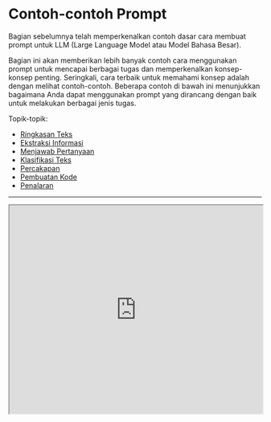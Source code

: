 
# Contoh-contoh Prompt


Bagian sebelumnya telah memperkenalkan contoh dasar cara membuat prompt untuk LLM (Large Language Model atau Model Bahasa Besar). 

Bagian ini akan memberikan lebih banyak contoh cara menggunakan prompt untuk mencapai berbagai tugas dan memperkenalkan konsep-konsep penting. Seringkali, cara terbaik untuk memahami konsep adalah dengan melihat contoh-contoh. Beberapa contoh di bawah ini menunjukkan bagaimana Anda dapat menggunakan prompt yang dirancang dengan baik untuk melakukan berbagai jenis tugas.

Topik-topik:
- [Ringkasan Teks](#ringkasan-teks)
- [Ekstraksi Informasi](#ekstraksi-informasi)
- [Menjawab Pertanyaan](#menjawab-pertanyaan)
- [Klasifikasi Teks](#klasifikasi-teks)
- [Percakapan](#percakapan)
- [Pembuatan Kode](#pembuatan-kode)
- [Penalaran](#penalaran)

---

<iframe width="100%"
  height="415px"
  src="https://www.youtube.com/embed/TBhRC4Dath4?si=6nwh0GuYAOv1H6yT" allow="accelerometer; autoplay; clipboard-write; encrypted-media; gyroscope; picture-in-picture"
  allowFullScreen
  />

## Ringkasan Teks
Salah satu tugas standar dalam pembuatan bahasa alami adalah meringkas teks. Ringkasan teks bisa mencakup berbagai jenis dan bidang. Bahkan, salah satu aplikasi yang paling menjanjikan dari model bahasa adalah kemampuan untuk meringkas artikel dan konsep menjadi ringkasan yang cepat dan mudah dibaca. Mari kita coba tugas ringkasan dasar menggunakan prompt.

Misalnya, Anda tertarik untuk belajar tentang antibiotik. Anda bisa mencoba prompt seperti ini:

*Prompt:*
```
Jelaskan tentang antibiotik

A:
```

*Output:*
```
Antibiotik adalah jenis obat yang digunakan untuk mengobati infeksi bakteri. Cara kerjanya adalah dengan membunuh bakteri atau mencegah perkembangbiakannya, sehingga sistem kekebalan tubuh dapat melawan infeksi. Antibiotik biasanya diminum dalam bentuk pil, kapsul, atau larutan cair, atau kadang-kadang diberikan melalui infus. Antibiotik tidak efektif melawan infeksi virus, dan penggunaan yang tidak tepat dapat menyebabkan resistensi antibiotik.
```

"A:" adalah format prompt eksplisit yang digunakan dalam menjawab pertanyaan. Anda menggunakannya di sini untuk memberi tahu model bahwa ada jawaban yang diharapkan selanjutnya. Dalam contoh ini, tidak jelas bagaimana ini berguna dibandingkan dengan tidak menggunakannya, tetapi kita akan membahasnya nanti. Anggap saja bahwa ini terlalu banyak informasi dan Anda ingin meringkasnya lebih lanjut. Sebenarnya, Anda dapat menginstruksikan model untuk meringkas dalam satu kalimat seperti ini:

*Prompt:*
```
Antibiotik adalah jenis obat yang digunakan untuk mengobati infeksi bakteri. Cara kerjanya adalah dengan membunuh bakteri atau mencegah perkembangbiakannya, sehingga sistem kekebalan tubuh dapat melawan infeksi. Antibiotik biasanya diminum dalam bentuk pil, kapsul, atau larutan cair, atau kadang-kadang diberikan melalui infus. Antibiotik tidak efektif melawan infeksi virus, dan penggunaan yang tidak tepat dapat menyebabkan resistensi antibiotik.

Jelaskan paragraf di atas dalam satu kalimat:
```

*Output:*
```
Antibiotik adalah obat untuk mengobati infeksi bakteri dengan cara membunuh atau menghentikan perkembangbiakan bakteri, tetapi tidak efektif melawan virus dan penggunaan berlebihan dapat menyebabkan resistensi antibiotik.
```

Tanpa terlalu memperhatikan keakuratan output di atas, yang akan kita bahas dalam panduan selanjutnya, model tersebut mencoba meringkas paragraf dalam satu kalimat. Anda dapat lebih kreatif dengan instruksinya, tetapi kita akan membahasnya di bab selanjutnya. Silakan berhenti sejenak dan bereksperimen untuk melihat apakah Anda mendapatkan hasil yang lebih baik.

---
## Ekstraksi Informasi
Meskipun model bahasa dilatih untuk menghasilkan bahasa alami dan tugas-tugas terkait, model ini juga sangat mampu melakukan klasifikasi dan berbagai tugas pemrosesan bahasa alami (NLP) lainnya. 

Berikut adalah contoh prompt yang mengekstrak informasi dari paragraf yang diberikan.

*Prompt:*
```
Pernyataan kontribusi penulis dan ucapan terima kasih dalam makalah penelitian harus menyatakan dengan jelas dan spesifik apakah, dan sejauh mana, para penulis menggunakan teknologi AI seperti ChatGPT dalam persiapan naskah dan analisis mereka. Mereka juga harus menunjukkan LLM mana yang digunakan. Ini akan memperingatkan editor dan reviewer untuk memeriksa naskah dengan lebih cermat untuk potensi bias, ketidakakuratan, dan pengkreditan sumber yang tidak tepat. Demikian pula, jurnal ilmiah harus transparan tentang penggunaan LLM mereka, misalnya saat memilih naskah yang diajukan.

Sebutkan produk berbasis model bahasa besar yang disebutkan dalam paragraf di atas:
```

*Output:*
```
Produk berbasis model bahasa besar yang disebutkan dalam paragraf di atas adalah ChatGPT.
```

Ada banyak cara untuk meningkatkan hasil di atas, tetapi ini sudah sangat berguna.

Sekarang seharusnya sudah jelas bahwa Anda dapat meminta model untuk melakukan tugas yang berbeda dengan hanya menginstruksikannya apa yang harus dilakukan. Itu adalah kemampuan yang kuat yang sudah digunakan oleh pengembang produk AI untuk membangun produk dan pengalaman yang hebat.

Sumber paragraf: [ChatGPT: lima prioritas untuk penelitian](https://www.nature.com/articles/d41586-023-00288-7) 

---
## Menjawab Pertanyaan

Salah satu cara terbaik untuk membuat model memberikan jawaban spesifik adalah dengan meningkatkan format prompt. Seperti yang telah dibahas sebelumnya, sebuah prompt bisa menggabungkan instruksi, konteks, input, dan indikator output untuk mendapatkan hasil yang lebih baik. Meskipun komponen-komponen ini tidak wajib, ini menjadi praktik yang baik karena semakin spesifik Anda dengan instruksi, semakin baik hasil yang akan Anda dapatkan. Berikut adalah contoh bagaimana hal ini akan terlihat mengikuti prompt yang lebih terstruktur.

*Prompt:*
```
Jawab pertanyaan berdasarkan konteks di bawah ini. Berikan jawaban singkat dan ringkas. Jawab "Tidak yakin tentang jawabannya" jika tidak yakin tentang jawabannya.

Konteks: Teplizumab berasal dari perusahaan obat New Jersey bernama Ortho Pharmaceutical. Di sana, para ilmuwan menghasilkan versi awal antibodi, yang diberi nama OKT3. Awalnya berasal dari tikus, molekul ini mampu mengikat permukaan sel T dan membatasi potensi pembunuhan sel mereka. Pada tahun 1986, antibodi ini disetujui untuk membantu mencegah penolakan organ setelah transplantasi ginjal, menjadikannya antibodi terapeutik pertama yang diizinkan untuk penggunaan manusia.

Pertanyaan: Dari mana OKT3 awalnya berasal?

Jawaban:
```

*Output:*
```
Tikus.
```

Konteks diperoleh dari [Nature](https://www.nature.com/articles/d41586-023-00400-x).

---

## Klasifikasi Teks
Sejauh ini, Anda telah menggunakan instruksi sederhana untuk melakukan tugas. Sebagai seorang prompt engineer (insinyur prompt), Anda perlu menjadi lebih baik dalam memberikan instruksi yang lebih baik. Tapi itu belum semuanya! Anda juga akan menemukan bahwa untuk kasus penggunaan yang lebih sulit, hanya memberikan instruksi saja tidak akan cukup. Di sinilah Anda perlu berpikir lebih banyak tentang konteks dan elemen-elemen berbeda yang dapat Anda gunakan dalam sebuah prompt. Elemen lain yang dapat Anda berikan adalah `data input` atau `contoh`.

Mari kita coba mendemonstrasikan ini dengan memberikan contoh klasifikasi teks.

*Prompt:*
```
Klasifikasikan teks ke dalam netral, negatif atau positif. 

Teks: Saya pikir makanannya biasa saja. 
Sentimen:
```

*Output:*
```
Netral
```

Anda memberikan instruksi untuk mengklasifikasikan teks dan model merespons dengan `'Netral'`, yang benar. Tidak ada yang salah dengan ini, tetapi misalkan yang benar-benar Anda butuhkan adalah model memberikan label dalam format yang tepat seperti yang Anda inginkan. Jadi alih-alih `Netral`, Anda ingin mengembalikan `netral`. Bagaimana Anda mencapai ini? Ada berbagai cara untuk melakukannya. Anda peduli tentang spesifisitas di sini, jadi semakin banyak informasi yang dapat Anda berikan pada prompt, semakin baik hasilnya. Anda dapat mencoba memberikan contoh untuk menentukan perilaku yang benar. Mari kita coba lagi:

*Prompt:*
```
Klasifikasikan teks ke dalam netral, negatif atau positif. 

Teks: Saya pikir liburannya biasa saja.
Sentimen: netral 

Teks: Saya pikir makanannya biasa saja. 
Sentimen:
```

*Output:*
```
netral
```

Sempurna! Kali ini model mengembalikan `netral` yang merupakan label spesifik yang Anda cari. Tampaknya contoh yang diberikan dalam prompt membantu model untuk menjadi spesifik dalam outputnya.

Untuk menyoroti mengapa terkadang menjadi spesifik itu penting, perhatikan contoh di bawah ini dan temukan masalahnya:

*Prompt:*
```
Klasifikasikan teks ke dalam nutral, negatif atau positif. 

Teks: Saya pikir liburannya biasa saja.
Sentimen:
```

*Output:*
```
Netral
```

Apa masalahnya di sini? Sebagai petunjuk, label `nutral` yang dibuat-buat sama sekali diabaikan oleh model. Sebaliknya, model mengeluarkan `Netral` karena memiliki bias terhadap label tersebut. Tapi anggaplah yang benar-benar Anda inginkan adalah `nutral`. Bagaimana Anda memperbaiki ini? Mungkin Anda bisa mencoba menambahkan deskripsi ke label atau menambahkan lebih banyak contoh ke prompt? Jika Anda tidak yakin, kita akan membahas beberapa ide di bagian-bagian berikutnya.

---

## Percakapan
Mungkin salah satu hal yang lebih menarik yang dapat Anda capai dengan prompt engineering adalah menginstruksikan sistem LLM tentang bagaimana berperilaku, tujuannya, dan identitasnya. Ini sangat berguna ketika Anda membangun sistem percakapan seperti chatbot layanan pelanggan.

Misalnya, mari kita buat sistem percakapan yang mampu menghasilkan respons yang lebih teknis dan ilmiah terhadap pertanyaan. Perhatikan bagaimana Anda secara eksplisit memberi tahu sistem bagaimana berperilaku melalui instruksi. Ini kadang-kadang disebut sebagai *role prompting* (prompt peran).

*Prompt:*
```
Berikut adalah percakapan dengan asisten peneliti AI. Nada asisten bersifat teknis dan ilmiah.

H: Halo, siapa Anda?
AI: Salam! Saya adalah asisten peneliti AI. Bagaimana saya bisa membantu Anda hari ini?
Manusia: Bisakah Anda ceritakan tentang pembentukan lubang hitam?
AI:
```

*Output:*
```
Tentu! Lubang hitam adalah wilayah ruang-waktu di mana gaya gravitasi sangat kuat sehingga tidak ada apapun, bahkan cahaya, yang dapat lolos darinya. Mereka terbentuk ketika bintang yang sangat masif mati dan intinya runtuh ke dalam dirinya sendiri, membentuk singularitas dengan kepadatan tak terhingga. Gravitasi yang intens dari singularitas ini menarik semua materi dan radiasi di sekitarnya, menciptakan lubang hitam.
```

Asisten peneliti AI kita terdengar terlalu teknis, bukan? Baiklah, mari kita ubah perilaku ini dan instruksikan sistem untuk memberikan jawaban yang lebih mudah dipahami.

*Prompt:*
```
Berikut adalah percakapan dengan asisten peneliti AI. Jawaban asisten harus mudah dipahami bahkan oleh siswa sekolah dasar.

H: Halo, siapa Anda?
AI: Salam! Saya adalah asisten peneliti AI. Bagaimana saya bisa membantu Anda hari ini?
Manusia: Bisakah Anda ceritakan tentang pembentukan lubang hitam?
AI: 
```

*Output:*
```
Tentu! Lubang hitam terbentuk ketika bintang yang sangat besar kehabisan bahan bakar dan runtuh ke dalam dirinya sendiri. Gravitasi bintang tersebut sangat kuat sehingga tidak ada apapun, bahkan cahaya, yang dapat lolos dari tarikannya. Ini menciptakan titik di ruang-waktu dengan gaya gravitasi yang sangat kuat yang disebut lubang hitam.
```

Anda telah membuat kemajuan. Anda dapat terus meningkatkannya. Jika Anda menambahkan lebih banyak contoh, Anda mungkin akan mendapatkan hasil yang lebih baik.

---

## Pembuatan Kode
Salah satu aplikasi di mana LLM sangat efektif adalah pembuatan kode. Copilot adalah contoh yang bagus untuk ini. Ada banyak tugas pembuatan kode yang dapat Anda lakukan dengan prompt yang cerdas. Mari kita lihat beberapa contoh di bawah ini.

Pertama, mari kita coba program sederhana yang menyapa pengguna.

*Prompt:*
```
/*
Minta nama pengguna dan ucapkan "Halo"
*/
```

*Output:*
```
let nama = prompt("Siapa nama Anda?");
console.log(`Halo, ${nama}!`);
```

Perhatikan bahwa Anda bahkan tidak perlu menentukan bahasa yang akan digunakan.

Mari kita tingkatkan levelnya. Contoh di bawah ini menunjukkan betapa kuatnya LLM dengan sedikit lebih banyak usaha dalam merancang prompt.

*Prompt:*
```
"""
Tabel departments, kolom = [DepartmentId, DepartmentName]
Tabel students, kolom = [DepartmentId, StudentId, StudentName]
Buat query MySQL untuk semua siswa di Jurusan Ilmu Komputer
"""
```

*Output:*
```
SELECT StudentId, StudentName 
FROM students 
WHERE DepartmentId IN (SELECT DepartmentId FROM departments WHERE DepartmentName = 'Ilmu Komputer');
```

Ini sangat mengesankan. Dalam kasus ini, Anda memberikan data tentang skema database dan memintanya untuk menghasilkan query MySQL yang valid.

---

## Penalaran
Mungkin salah satu tugas yang paling sulit untuk LLM saat ini adalah yang membutuhkan beberapa bentuk penalaran. Penalaran adalah salah satu bidang yang paling menarik karena jenis aplikasi kompleks yang dapat muncul dari LLM.

Telah ada beberapa peningkatan dalam tugas yang melibatkan kemampuan matematika. Meski demikian, penting untuk dicatat bahwa LLM saat ini masih kesulitan melakukan tugas penalaran sehingga ini membutuhkan teknik prompt engineering yang lebih canggih. Kita akan membahas teknik-teknik canggih ini dalam panduan berikutnya. Untuk saat ini, kita akan membahas beberapa contoh dasar untuk menunjukkan kemampuan aritmetika.

*Prompt:*
```
Berapa hasil dari 9.000 * 9.000?
```

*Output:*
```
81.000.000
```

Mari kita coba sesuatu yang lebih sulit.

*Prompt:*
```
Angka-angka ganjil dalam kelompok ini berjumlah genap: 15, 32, 5, 13, 82, 7, 1. 

A: 
```

*Output*
```
Tidak, angka-angka ganjil dalam kelompok ini berjumlah ganjil: 119.
```

Itu salah! Mari kita coba memperbaikinya dengan meningkatkan promptnya.

*Prompt:*
```
Angka-angka ganjil dalam kelompok ini berjumlah genap: 15, 32, 5, 13, 82, 7, 1. 

Selesaikan dengan memecah masalah menjadi langkah-langkah. Pertama, identifikasi angka-angka ganjil, jumlahkan, dan tunjukkan apakah hasilnya ganjil atau genap. 
```

*Output:*
```
Angka-angka ganjil: 15, 5, 13, 7, 1
Jumlah: 41 
41 adalah angka ganjil.
```

Lebih baik, bukan? Ngomong-ngomong, kami mencoba tugas ini beberapa kali dan model kadang-kadang gagal. Jika Anda memberikan instruksi yang lebih baik dikombinasikan dengan contoh, itu mungkin membantu mendapatkan hasil yang lebih akurat.

Dalam bagian berikutnya, kita akan membahas konsep dan teknik prompt engineering yang lebih canggih untuk meningkatkan kinerja pada semua tugas ini dan tugas-tugas yang lebih sulit.

## Notebook

Jika Anda ingin berlatih dengan prompt di atas menggunakan Python, kami telah menyiapkan notebook untuk menguji beberapa prompt menggunakan model OpenAI. 

<Cards>
    <Card
    icon={<CodeIcon />}
    title="Memulai dengan Prompt Engineering"
    href="https://github.com/dair-ai/Prompt-Engineering-Guide/blob/main/notebooks/pe-lecture.ipynb"
    />
</Cards>

